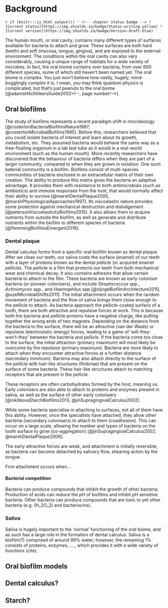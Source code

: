# Background

`r if (knitr:::is_html_output()) '
<!-- chapter status badge -->
![Current status](https://img.shields.io/badge/Status-writing-yellow) ![Current version](https://img.shields.io/badge/Version-draft-blue)
'`

The human mouth, or oral cavity, contains many different types of surfaces
available for bacteria to attach and grow.
These surfaces are both hard (teeth) and soft (mucosa, tongue, gingiva), and are exposed to
the external environment. The conditions within the oral cavity can also vary considerably,
causing a unique range of habitats for a wide variety of microbes.
In fact, the oral biome contains over <!--??????--> bacteria, from over 600 different
species, some of which still haven't been named yet<!--cite-->.
The oral biome is complex. You just won't believe how vastly, hugely,
mind-bogglingly complex it is. I mean, you may think quantum physics is complicated,
but that's just peanuts to the oral biome [@adamsHitchhikersGuide2002<!--, page number!-->].

## Oral biofilms

<!-- what is it? -->
The study of biofilms represents a recent paradigm shift in microbiology
[@costertonBacterialBiofilmsNature1987; @costertonMicrobialBiofilms1995].
Before this, researchers believed that you could isolate bacteria of
interest and learn about its growth, metabolism, etc. They assumed
bacteria would behave the same way as a free-floating organism in a
lab test tube as it would in a real-world environment (such as the human mouth).
More recently researchers have discovered that the
behaviour of bacteria differs when they are part of a larger community,
compared to when they are grown in isolation.
One such baterial community is a biofilm. Biofilms consist of multi-species
communities of bacteria enclosed in an extracellular matrix of their
own creation. The ability to produce this matrix gives the bacteria an
adaptive advantage. It provides them with resistance to both antimicrobials
(such as antibiotics) and
immune responses from the host, that would normally affect their
ability to survive [@marshDentalPlaque2005, @marshPhysiologicalApproaches1997].
Its viscoelastic nature provides some protection against mechanical
destruction and dislodgement [@petersonViscoelasticityBiofilms2015].
It also allows them to acquire nutrients from outside the biofilm,
as well as generate and distribute nutrients within the biofilm to
different species of bacteria [@flemmingBiofilmsEmergent2016].

### Dental plaque

Dental calculus forms from a specific oral biofilm known as dental plaque.
After we clean our teeth, our saliva coats the surface (enamel) of our teeth
with a layer of proteins known as the dental pellicle
(or acquired enamel pellicle).
The pellicle is a film that protects our teeth from both mechanical wear and chemical
decay. 
<!-- stage 1 -->
It also contains adhesins that allow certain bacteria to attach to the film.
These bacteria are known as early coloniser bacteria (or pioneer colonisers), and
include *Streptococcus* spp., *Actinomyces* spp., and *Haemophilus* spp
[@zijngeBiofilmArchitecture2010, @uzelMicrobialShifts2011].
The initial attachment occurs when the random movement of bacteria and the flow
of saliva brings them close enough to the pellicle to attach.
As bacteria approach the pellicle-coated surface of a tooth, there are both
attractive and repulsive forces at work. This is because both the bacteria and
pellicle proteins have a negative charge, like putting together the wrong ends
of two magnets. Depending on the distance from the bacteria to the surface, there
will be an attractive (van der Waals) or repulsive (electrostatic energy) forces,
leading to a game of 'will-they-won't-they'
between the bacteria and pellicle. If the bacteria come too close to the surface,
the initial attraction (primary maximum) will most likely be overcome by the
repulsion (primary maximum). Bacteria are more likely to attach when they encounter
attractive forces at a further distance (secondary minimum).
Bacteria may also attach directly to the surface of the pellicle with hair-like
structures (fimbriae) that are present on the surface of some bacteria. These
hair-like structures attach to matching receptors that are present in the pellicle.

These receptors are often carbohydrates formed by
the host, meaning us. Early colonisers are also able to attach to proteins and
enzymes present in saliva, as well as the surface of other early colonisers
[@nikitkovaStarchBiofilms2013, @jinSupragingivalCalculus2002].

While some bacteria specialise in attaching to surfaces, not all of them have this
ability. However, once the specialists have attached, they allow other bacteria
(secondary colonisers) to attach to them (coadhesion). This can occur on a large scale,
allowing the number
and types of bacteria on the tooth surface to grow (co-aggregation) [@jinSupragingivalCalculus2002; @marshDentalPlaque2006].

The early attractive forces are weak, and attachment is initially reversible,
as bacteria can become detached by salivary flow, shearing action by the tongue.

Firm attachment occurs when...

<!-- stage 2 -->


<!-- stage 3 -->

<!-- stage 4 -->

<!-- oral biofilm models before plaque? -->


<!--### Dental calculus? -->

#### Bacterial competition

Bacteria can produce compounds that inhibit the growth of other bacteria.
Production of acids can reduce the pH of biofilms and inhibit pH sensitive
bacteria. Other bacteria can produce compounds that are toxic to yet other
bacteria (e.g. \(H_2O_2\) and bacteriocins).

### Saliva

Saliva is hugely important to the ‘normal’ functioning of the oral biome,
and as such has a large role in the formation of dental calculus. Saliva
is a biofilm(?) comprised of around 99% water; however, the remaining 1%
consists of proteins, enzymes, …., which provides it with a wide variety of
functions (cite).

## Oral biofilm models

<!-- what is it -->

<!-- what are the different types -->


## Dental calculus?

<!--
	Dental calculus
	Formation
		Process of formation and mineralisation
		Aetiology
	Composition
		Organic
		Inorganic
	Diet
		Effect of diet
		Effect on diet

Dental calculus (move to top?)
  - mineralisation of biofilms
  - calculus as a (trap) for all kinds of particles
  - archaeological applications
-->

## Starch?